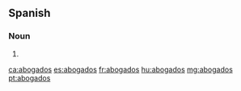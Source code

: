 ==Spanish==

===Noun===
{{head|es|noun form|g=m-p}}

# {{plural of|abogado|nocat=1|lang=es}}

[[ca:abogados]]
[[es:abogados]]
[[fr:abogados]]
[[hu:abogados]]
[[mg:abogados]]
[[pt:abogados]]